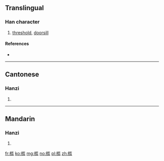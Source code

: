 {{also|檻}}
==Translingual==

===Han character===
{{Han char|rn=75|rad=木|as=10|sn=14|four=|canj=木中戈廿 (DLIT)}}

# [[threshold]], [[doorsill]]

====References====
* {{Han ref|kx=0546.251|hdz=21263.150|uh=69DB|ud=27099}}

----

==Cantonese==

===Hanzi===
{{yue-hanzi|jyut=|y=haam5, laam6|tra=檻}}

# {{defn|lang=yue|sort=木10}}

----

==Mandarin==

===Hanzi===
{{cmn-hanzi|tra=檻|pin=[[jiàn]] ([[jian4]])|wg=chien<sup>4</sup>}}

# {{defn|lang=cmn|sort=木10}}

[[fr:槛]]
[[ko:槛]]
[[mg:槛]]
[[no:槛]]
[[pl:槛]]
[[zh:槛]]